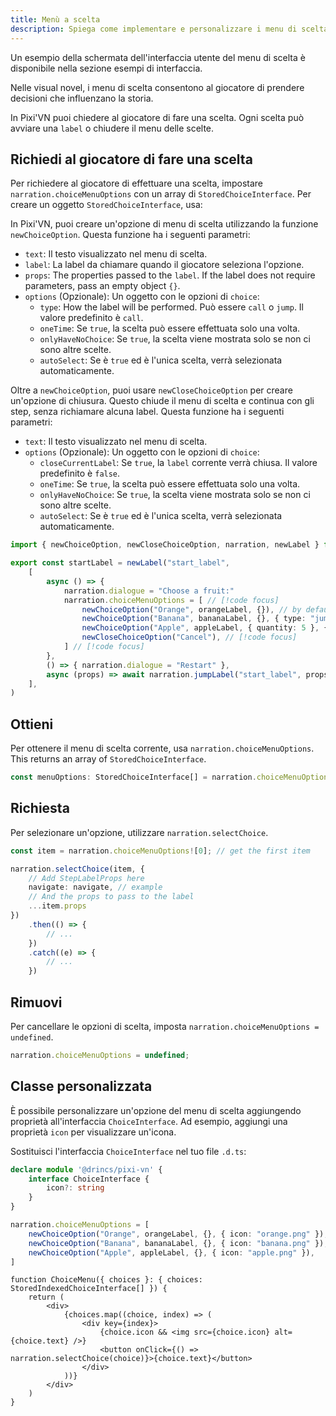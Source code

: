 ```yaml
---
title: Menù a scelta
description: Spiega come implementare e personalizzare i menu di scelta interattivi in Pixi'VN, consentendo ai giocatori di prendere decisioni che influenzano la storia.
---
```



<Callout title="UI screen" type="info">

Un esempio della schermata dell'interfaccia utente del menu di scelta è disponibile nella sezione <DynamicLink href="/start/interface-examples#choice-menu">esempi di interfaccia</DynamicLink>.

</Callout>

Nelle visual novel, i menu di scelta consentono al giocatore di prendere decisioni che influenzano la storia.

In Pixi'VN puoi chiedere al giocatore di fare una scelta. Ogni scelta può avviare una `label` o chiudere il menu delle scelte.

## Richiedi al giocatore di fare una scelta

Per richiedere al giocatore di effettuare una scelta, impostare `narration.choiceMenuOptions` con un array di `StoredChoiceInterface`. Per creare un oggetto `StoredChoiceInterface`, usa:

<Accordions>

<Accordion title="newChoiceOption" id="newchoiceoption">

In Pixi'VN, puoi creare un'opzione di menu di scelta utilizzando la funzione `newChoiceOption`.
Questa funzione ha i seguenti parametri:

- `text`: Il testo visualizzato nel menu di scelta.
- `label`: La <DynamicLink href="/start/labels#label">label</DynamicLink> da chiamare quando il giocatore seleziona l'opzione.
- `props`: The properties passed to the `label`. If the label does not require parameters, pass an empty object `{}`.
- `options` (Opzionale): Un oggetto con le opzioni di `choice`:
  - `type`: How the <DynamicLink href="/start/labels-flow#run-a-label">label will be performed</DynamicLink>. Può essere `call` o `jump`. Il valore predefinito è `call`.
  - `oneTime`: Se `true`, la scelta può essere effettuata solo una volta.
  - `onlyHaveNoChoice`: Se `true`, la scelta viene mostrata solo se non ci sono altre scelte.
  - `autoSelect`: Se è `true` ed è l'unica scelta, verrà selezionata automaticamente.

</Accordion>

<Accordion title="newCloseChoiceOption" id="newclosechoiceoption">

Oltre a `newChoiceOption`, puoi usare `newCloseChoiceOption` per creare un'opzione di chiusura. Questo chiude il menu di scelta e continua con gli <DynamicLink href="/start/labels">step</DynamicLink>, senza richiamare alcuna <DynamicLink href="/start/labels#label">label</DynamicLink>.
Questa funzione ha i seguenti parametri:

- `text`: Il testo visualizzato nel menu di scelta.
- `options` (Opzionale): Un oggetto con le opzioni di `choice`:
  - `closeCurrentLabel`: Se `true`, la `label` corrente verrà chiusa. Il valore predefinito è `false`.
  - `oneTime`: Se `true`, la scelta può essere effettuata solo una volta.
  - `onlyHaveNoChoice`: Se `true`, la scelta viene mostrata solo se non ci sono altre scelte.
  - `autoSelect`: Se è `true` ed è l'unica scelta, verrà selezionata automaticamente.

</Accordion>

</Accordions>

```ts title="labels/startLabel.ts"
import { newChoiceOption, newCloseChoiceOption, narration, newLabel } from "@drincs/pixi-vn"

export const startLabel = newLabel("start_label",
    [
        async () => {
            narration.dialogue = "Choose a fruit:"
            narration.choiceMenuOptions = [ // [!code focus]
                newChoiceOption("Orange", orangeLabel, {}), // by default, the label will be called with "call" // [!code focus]
                newChoiceOption("Banana", bananaLabel, {}, { type: "jump" }), // [!code focus]
                newChoiceOption("Apple", appleLabel, { quantity: 5 }, { type: "call" }), // [!code focus]
                newCloseChoiceOption("Cancel"), // [!code focus]
            ] // [!code focus]
        },
        () => { narration.dialogue = "Restart" },
        async (props) => await narration.jumpLabel("start_label", props)
    ],
)
```

<ChoiceMenus />

## Ottieni

Per ottenere il menu di scelta corrente, usa `narration.choiceMenuOptions`. This returns an array of `StoredChoiceInterface`.

```typescript
const menuOptions: StoredChoiceInterface[] = narration.choiceMenuOptions;
```

## Richiesta

Per selezionare un'opzione, utilizzare `narration.selectChoice`.

```typescript
const item = narration.choiceMenuOptions![0]; // get the first item

narration.selectChoice(item, {
    // Add StepLabelProps here
    navigate: navigate, // example
    // And the props to pass to the label
    ...item.props
})
    .then(() => {
        // ...
    })
    .catch((e) => {
        // ...
    })
```

## Rimuovi

Per cancellare le opzioni di scelta, imposta `narration.choiceMenuOptions = undefined`.

```typescript
narration.choiceMenuOptions = undefined;
```

## Classe personalizzata

È possibile personalizzare un'opzione del menu di scelta aggiungendo proprietà all'interfaccia `ChoiceInterface`. Ad esempio, aggiungi una proprietà `icon` per visualizzare un'icona.

Sostituisci l'interfaccia `ChoiceInterface` nel tuo file `.d.ts`:

```ts tab="pixi-vn.d.ts"
declare module '@drincs/pixi-vn' {
    interface ChoiceInterface {
        icon?: string
    }
}
```

```ts tab="labels/startLabel.ts"
narration.choiceMenuOptions = [
    newChoiceOption("Orange", orangeLabel, {}, { icon: "orange.png" }),
    newChoiceOption("Banana", bananaLabel, {}, { icon: "banana.png" }),
    newChoiceOption("Apple", appleLabel, {}, { icon: "apple.png" }),
]
```

```tsx tab="screens/ChoiceMenu.tsx"
function ChoiceMenu({ choices }: { choices: StoredIndexedChoiceInterface[] }) {
    return (
        <div>
            {choices.map((choice, index) => (
                <div key={index}>
                    {choice.icon && <img src={choice.icon} alt={choice.text} />}
                    <button onClick={() => narration.selectChoice(choice)}>{choice.text}</button>
                </div>
            ))}
        </div>
    )
}
```

